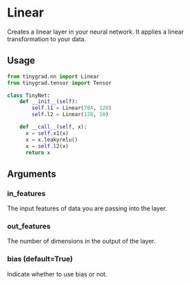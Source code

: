 # Linear

Creates a linear layer in your neural network. It applies a linear transformation to your data.

## Usage

```python copy
from tinygrad.nn import Linear
from tinygrad.tensor import Tensor

class TinyNet: 
    def __init__(self):
        self.l1 = Linear(784, 128)
        self.l2 = Linear(128, 10)

    def __call__(self, x):
      x = self.x1(x)
      x = x.leakyrelu()
      x = self.l2(x)
      return x
```

## Arguments

### in_features

The input features of data you are passing into the layer.

### out_features

The number of dimensions in the output of the layer.

### bias (default=True)

Indicate whether to use bias or not.